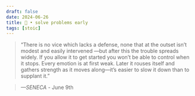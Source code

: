 ```yaml
---
draft: false 
date: 2024-06-26
title: 🗿 • solve problems early
tags: [stoic]
---
```


>  “There is no vice which lacks a defense, none that at the outset isn’t modest and easily intervened —but after this the trouble spreads widely. If you allow it to get started you won’t be able to control when it stops. Every emotion is at first weak. Later it rouses itself and gathers strength as it moves along—it’s easier to slow it down than to supplant it.”

> *—SENECA* - June 9th